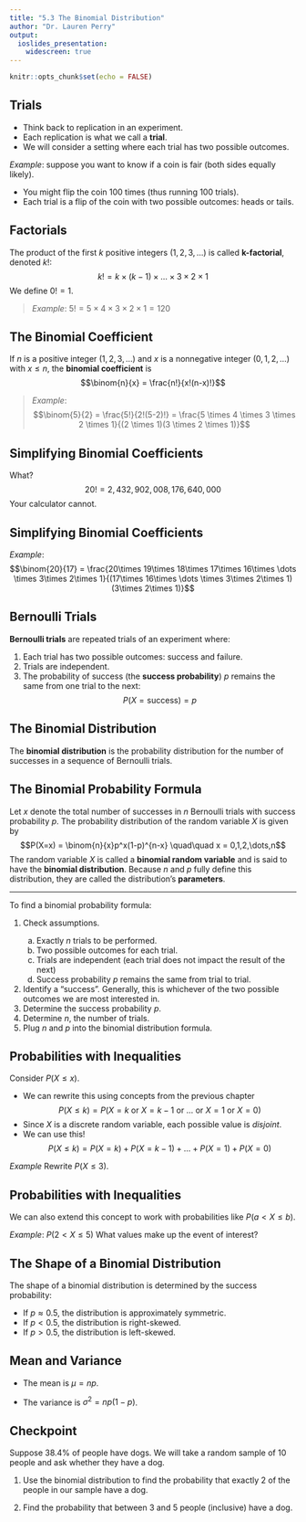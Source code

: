 ---
title: "5.3 The Binomial Distribution"
author: "Dr. Lauren Perry"
output:
  ioslides_presentation: 
    widescreen: true
---

```{r setup, include=FALSE}
knitr::opts_chunk$set(echo = FALSE)
```

## Trials

- Think back to replication in an experiment. 
- Each replication is what we call a **trial**. 
- We will consider a setting where each trial has two possible outcomes.

*Example*: suppose you want to know if a coin is fair (both sides equally likely). 

- You might flip the coin 100 times (thus running 100 trials). 
- Each trial is a flip of the coin with two possible outcomes: heads or tails.

## Factorials

The product of the first $k$ positive integers $(1, 2, 3, \dots)$ is called **k-factorial**, denoted $k!$: $$k! = k \times (k-1) \times\dots\times 3 \times 2 \times 1$$ We define $0!=1$.

> *Example*: $5! = 5 \times 4 \times 3 \times 2 \times 1 = 120$

## The Binomial Coefficient

If $n$ is a positive integer $(1, 2, 3, \dots)$ and $x$ is a nonnegative integer $(0, 1, 2, \dots)$ with $x \le n$, the **binomial coefficient** is $$\binom{n}{x} = \frac{n!}{x!(n-x)!}$$

> *Example*: $$\binom{5}{2} = \frac{5!}{2!(5-2)!} = \frac{5 \times 4 \times 3 \times 2 \times 1}{(2 \times 1)(3 \times 2 \times 1)}$$

## Simplifying Binomial Coefficients

What? $$20! = 2,432,902,008,176,640,000$$ Your calculator cannot.

## Simplifying Binomial Coefficients

*Example*: $$\binom{20}{17} = \frac{20\times 19\times 18\times 17\times 16\times \dots \times 3\times 2\times 1}{(17\times 16\times \dots \times 3\times 2\times 1)(3\times 2\times 1)}$$

## Bernoulli Trials

**Bernoulli trials** are repeated trials of an experiment where:

1. Each trial has two possible outcomes: success and failure.
2. Trials are independent.
3. The probability of success (the **success probability**) $p$ remains the same from one trial to the next: $$P(X=\text{success})=p$$

## The Binomial Distribution

The **binomial distribution** is the probability distribution for the number of successes in a sequence of Bernoulli trials.

## The Binomial Probability Formula

Let $x$ denote the total number of successes in $n$ Bernoulli trials with success probability $p$. The probability distribution of the random variable $X$ is given by $$P(X=x) = \binom{n}{x}p^x(1-p)^{n-x} \quad\quad x = 0,1,2,\dots,n$$ The random variable $X$ is called a **binomial random variable** and is said to have the **binomial distribution**. Because $n$ and $p$ fully define this distribution, they are called the distribution's **parameters**. 

***

To find a binomial probability formula:

<ol><li>Check assumptions.</li>
  <ol type="a">
  <li>Exactly $n$ trials to be performed.</li>
  <li>Two possible outcomes for each trial.</li>
  <li>Trials are independent (each trial does not impact the result of the next)</li>
  <li>Success probability $p$ remains the same from trial to trial.</li>
  </ol>
<li>Identify a "success". Generally, this is whichever of the two possible outcomes we are most interested in.</li>
<li>Determine the success probability $p$.</li>
<li>Determine $n$, the number of trials.</li>
<li>Plug $n$ and $p$ into the binomial distribution formula.</li>
</ol>

## Probabilities with Inequalities

Consider $P(X\le x)$. 

- We can rewrite this using concepts from the previous chapter $$P(X \le k) = P(X=k \text{ or } X=k-1 \text{ or } \dots  \text{ or } X=1  \text{ or } X=0)$$ 
- Since $X$ is a discrete random variable, each possible value is *disjoint*. 
- We can use this! $$P(X \le k) = P(X=k) + P(X=k-1) + \dots + P(X=1) + P(X=0)$$

*Example* Rewrite $P(X \le 3)$.

## Probabilities with Inequalities

We can also extend this concept to work with probabilities like $P(a < X \le b)$.

*Example*: $P(2 < X \le 5)$ What values make up the event of interest? 

## The Shape of a Binomial Distribution

The shape of a binomial distribution is determined by the success probability:

- If $p \approx 0.5$, the distribution is approximately symmetric.
- If $p < 0.5$, the distribution is right-skewed.
- If $p > 0.5$, the distribution is left-skewed.

## Mean and Variance

- The mean is $\mu = np$. 

- The variance is $\sigma^2 = np(1-p)$.

## Checkpoint

Suppose 38.4% of people have dogs. We will take a random sample of 10 people and ask whether they have a dog. 

1. Use the binomial distribution to find the probability that exactly 2 of the people in our sample have a dog.

2. Find the probability that between 3 and 5 people (inclusive) have a dog.